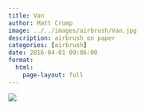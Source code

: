 ```yaml
---
title: Van
author: Matt Crump
image: ../../images/airbrush/Van.jpg
description: airbrush on paper
categories: [airbrush]
date: 2016-04-01 09:06:00
format:
  html:
    page-layout: full
---
```


![](../../images/airbrush/Van.jpg)

